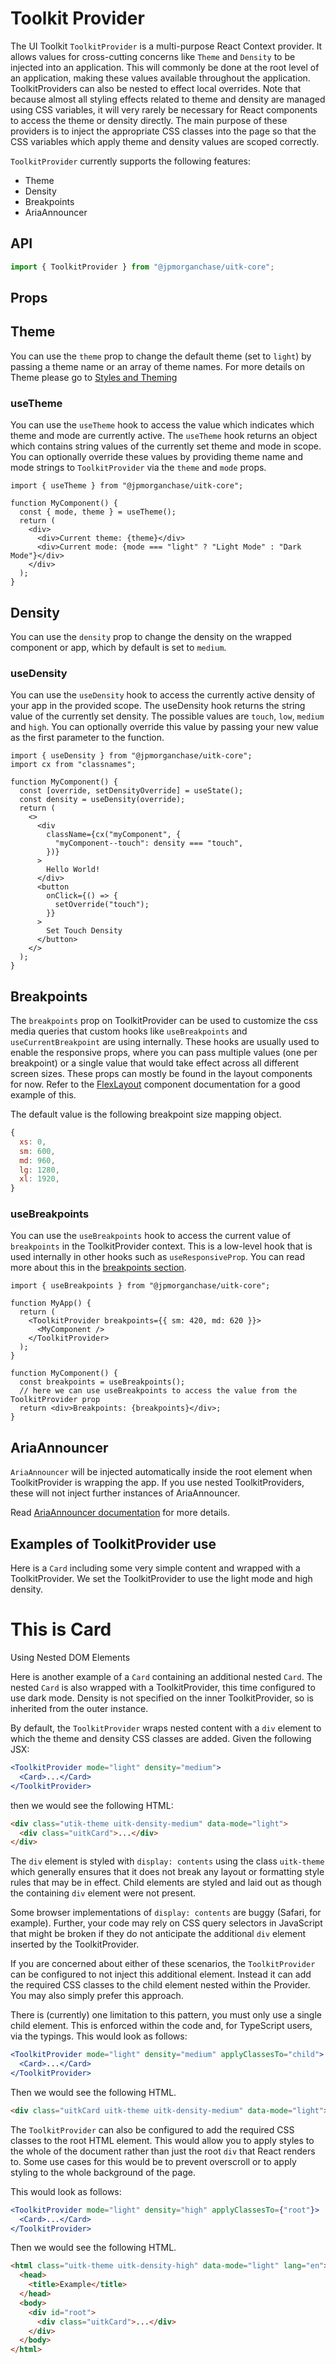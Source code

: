 

<Meta title="Documentation/Core/Toolkit Provider" />

# Toolkit Provider

The UI Toolkit `ToolkitProvider` is a multi-purpose React Context provider. It allows values for cross-cutting concerns like `Theme` and `Density`
to be injected into an application. This will commonly be done at the root level of an application, making these values available throughout the
application. ToolkitProviders can also be nested to effect local overrides. Note that because almost all styling effects related to theme and density
are managed using CSS variables, it will very rarely be necessary for React components to access the theme or density directly. The main purpose of
these providers is to inject the appropriate CSS classes into the page so that the CSS variables which apply theme and density values are scoped correctly.

`ToolkitProvider` currently supports the following features:

- Theme
- Density
- Breakpoints
- AriaAnnouncer

## API

```js static
import { ToolkitProvider } from "@jpmorganchase/uitk-core";
```

## Props

<ArgsTable of={ToolkitProvider} />

## Theme

You can use the `theme` prop to change the default theme (set to `light`) by passing a theme name or an array of theme names. For more details on Theme please go to <a href="?path=/story/documentation-styles-and-theming-introduction--page">Styles and Theming</a>

### useTheme

You can use the `useTheme` hook to access the value which indicates which theme and mode are currently active. The `useTheme` hook returns an object which contains string values of the currently set theme and mode in scope. You can optionally override these values by providing theme name and mode strings to `ToolkitProvider` via the `theme` and `mode` props.

```tsx
import { useTheme } from "@jpmorganchase/uitk-core";

function MyComponent() {
  const { mode, theme } = useTheme();
  return (
    <div>
      <div>Current theme: {theme}</div>
      <div>Current mode: {mode === "light" ? "Light Mode" : "Dark Mode"}</div>
    </div>
  );
}
```

## Density

You can use the `density` prop to change the density on the wrapped component or app, which by default is set to `medium`.

### useDensity

You can use the `useDensity` hook to access the currently active density of your app in the provided scope. The useDensity hook returns the string value of the currently set density. The possible values are `touch`, `low`, `medium` and `high`. You can optionally override this value by passing your new value as the first parameter to the function.

```tsx
import { useDensity } from "@jpmorganchase/uitk-core";
import cx from "classnames";

function MyComponent() {
  const [override, setDensityOverride] = useState();
  const density = useDensity(override);
  return (
    <>
      <div
        className={cx("myComponent", {
          "myComponent--touch": density === "touch",
        })}
      >
        Hello World!
      </div>
      <button
        onClick={() => {
          setOverride("touch");
        }}
      >
        Set Touch Density
      </button>
    </>
  );
}
```

## <a name="breakpoints"></a>Breakpoints

The `breakpoints` prop on ToolkitProvider can be used to customize the css media queries that custom hooks like `useBreakpoints` and `useCurrentBreakpoint` are using internally. These hooks are usually used to enable the responsive props, where you can pass multiple values (one per breakpoint) or a single value that would take effect across all different screen sizes. These props can mostly be found in the layout components for now. Refer to the [FlexLayout](/docs/documentation-core-layout-flexlayout--page) component documentation for a good example of this.

The default value is the following breakpoint size mapping object.

```js
{
  xs: 0,
  sm: 600,
  md: 960,
  lg: 1280,
  xl: 1920,
}
```

### useBreakpoints

You can use the `useBreakpoints` hook to access the current value of `breakpoints` in the ToolkitProvider context. This is a low-level hook that is used internally in other hooks such as `useResponsiveProp`. You can read more about this in the [breakpoints section](#breakpoints).

```tsx
import { useBreakpoints } from "@jpmorganchase/uitk-core";

function MyApp() {
  return (
    <ToolkitProvider breakpoints={{ sm: 420, md: 620 }}>
      <MyComponent />
    </ToolkitProvider>
  );
}

function MyComponent() {
  const breakpoints = useBreakpoints();
  // here we can use useBreakpoints to access the value from the ToolkitProvider prop
  return <div>Breakpoints: {breakpoints}</div>;
}
```

## AriaAnnouncer

`AriaAnnouncer` will be injected automatically inside the root element when ToolkitProvider is wrapping the app. If you use
nested ToolkitProviders, these will not inject further instances of AriaAnnouncer.

Read [AriaAnnouncer documentation](/docs/documentation-core-aria-announcer--page) for more details.

## Examples of ToolkitProvider use

Here is a `Card` including some very simple content and wrapped with a ToolkitProvider. We set the ToolkitProvider to use the light mode and high density.

<Canvas>
  <Story name="Simple ToolkitProvider - Touch Density">
    <ToolkitProvider density="high" mode="light">
      <Card>
        <div>
          <h1>This is Card</h1>
          <span>Using Nested DOM Elements</span>
        </div>
      </Card>
    </ToolkitProvider>
  </Story>
</Canvas>

Here is another example of a `Card` containing an additional nested `Card`. The nested `Card` is also wrapped with a ToolkitProvider, this time configured to use dark mode. Density is not specified on the inner ToolkitProvider, so is inherited from the outer instance.

<Canvas>
  <Story name="Nested ToolkitProvider">
    <NestedProviders />
  </Story>
</Canvas>

By default, the `ToolkitProvider` wraps nested content with a `div` element to which the theme and density CSS classes are added.
Given the following JSX:

```jsx
<ToolkitProvider mode="light" density="medium">
  <Card>...</Card>
</ToolkitProvider>
```

then we would see the following HTML:

```html
<div class="utik-theme uitk-density-medium" data-mode="light">
  <div class="uitkCard">...</div>
</div>
```

The `div` element is styled with `display: contents` using the class `uitk-theme` which generally ensures that it does not break any layout or formatting style rules that may be in effect. Child elements are styled and laid out as though the containing `div` element were not present.

Some browser implementations of `display: contents` are buggy (Safari, for example). Further, your code may rely on CSS query selectors in JavaScript that might be broken if they do not anticipate the additional `div` element inserted by the ToolkitProvider.

If you are concerned about either of these scenarios, the `ToolkitProvider` can be configured to not inject this additional element.
Instead it can add the required CSS classes to the child element nested within the Provider. You may also simply prefer this approach.

There is (currently) one limitation to this pattern, you must only use a single child element. This is enforced within the code and, for TypeScript users, via the typings. This would look as follows:

```jsx
<ToolkitProvider mode="light" density="medium" applyClassesTo="child">
  <Card>...</Card>
</ToolkitProvider>
```

Then we would see the following HTML.

```html
<div class="uitkCard uitk-theme uitk-density-medium" data-mode="light">...</div>
```

The `ToolkitProvider` can also be configured to add the required CSS classes to the root HTML element. This would allow you to apply styles to the whole of the document rather than just the root `div` that React renders to. Some use cases for this would be to prevent overscroll or to apply styling to the whole background of the page.

This would look as follows:

```jsx
<ToolkitProvider mode="light" density="high" applyClassesTo={"root"}>
  <Card>...</Card>
</ToolkitProvider>
```

Then we would see the following HTML.

```html
<html class="uitk-theme uitk-density-high" data-mode="light" lang="en">
  <head>
    <title>Example</title>
  </head>
  <body>
    <div id="root">
      <div class="uitkCard">...</div>
    </div>
  </body>
</html>
```
